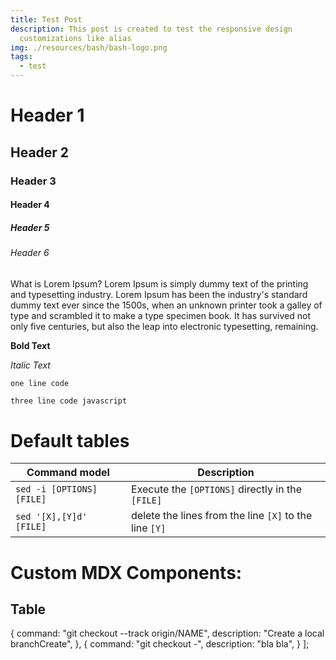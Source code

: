 ```yaml
---
title: Test Post
description: This post is created to test the responsive design
  customizations like alias
img: ./resources/bash/bash-logo.png
tags:
  - test
---
```


# Header 1
## Header 2
### Header 3
#### Header 4
##### Header 5 
###### Header 6

What is Lorem Ipsum?
Lorem Ipsum is simply dummy text of the printing and typesetting industry. Lorem Ipsum has been the industry's standard dummy text ever since the 1500s, when an unknown printer took a galley of type and scrambled it to make a type specimen book. It has survived not only five centuries, but also the leap into electronic typesetting, remaining.


**Bold Text** 

*Italic Text*

`one line code`


```js
three line code javascript 
```

# Default tables

| Command model             | Description                                            |
| ------------------------- | ------------------------------------------------------ |
| `sed -i [OPTIONS] [FILE]` | Execute the `[OPTIONS]` directly in the `[FILE]`       |
| `sed '[X],[Y]d' [FILE]`   | delete the lines from the line `[X]` to the line `[Y]` |

# Custom MDX Components:

## Table


  {
    command: "git checkout --track origin/NAME",
    description: "Create a local branchCreate",
  },
  {
    command: "git checkout -",
    description: "bla bla",
  }
];

<CustomTable 
	columns={columns}
	data={tableData} />